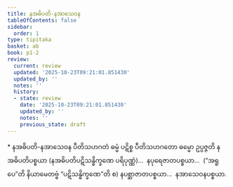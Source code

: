 ```yaml
---
title: နအဓိပတိ-နအာသေဝန
tableOfContents: false
sidebar:
  order: 1
type: tipitaka
basket: ab
book: p1-2
review:
  current: review
  updated: '2025-10-23T09:21:01.851430'
  updated_by: ''
  notes: ''
  history:
  - state: review
    date: '2025-10-23T09:21:01.851430'
    updated_by: ''
    notes: ''
    previous_state: draft
---
```



<ReviewStatus review={frontmatter.review} showDetails={true} />

<HypothesisAnnotation frontmatter={frontmatter} />

<DynamicBreadcrumb />

<Paragraph type="center" book="p1-2">
* နအဓိပတိ-နအာသေဝန
</Paragraph>

<Division number="10" book="p1-2" e="ch" v="37" p="111">

<Paragraph number="663" book="p1-2">
ပီတိသဟဂတံ ဓမ္မံ ပဋိစ္စ ပီတိသဟဂတော ဓမ္မော ဥပ္ပဇ္ဇတိ နအဓိပတိပစ္စယာ (နအဓိပတိပဋိသန္ဓိက္ခဏေ ပရိပုဏ္ဏံ)…  နပုရေဇာတပစ္စယာ…  (“အရူပေ”တိ နိယာမေတဗ္ဗံ “ပဋိသန္ဓိက္ခဏေ”တိ စ) နပစ္ဆာဇာတပစ္စယာ…  နအာသေဝနပစ္စယာ.
</Paragraph>
</Division>